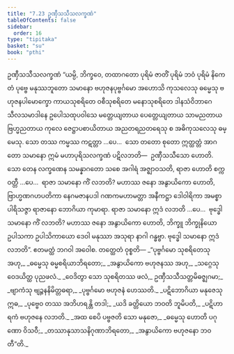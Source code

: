 ```yaml
---
title: "7.23 ဥဏှီသသီသလက္ခဏံ"
tableOfContents: false
sidebar:
  order: 16
type: "tipitaka"
basket: "su"
book: "pthi"
---
```



<DynamicBreadcrumb />

<Paragraph number="521" type="center" book="pthi">
<Emphasis>ဥဏှီသသီသလက္ခဏံ</Emphasis>
</Paragraph>

<Division number="230" book="pthi" e="ch" v="8" p="137">

<Paragraph number="522" book="pthi">
“ယမ္ပိ, ဘိက္ခဝေ, တထာဂတော ပုရိမံ ဇာတိံ ပုရိမံ ဘဝံ ပုရိမံ နိကေတံ ပုဗ္ဗေ မနုဿဘူတော သမာနော ဗဟုဇနပုဗ္ဗင်္ဂမော အဟောသိ ကုသလေသု ဓမ္မေသု ဗဟုဇနပါမောက္ခော ကာယသုစရိတေ ဝစီသုစရိတေ မနောသုစရိတေ ဒါနသံဝိဘာဂေ သီလသမာဒါနေ ဥပေါသထုပဝါသေ မတ္တေယျတာယ ပေတ္တေယျတာယ သာမညတာယ ဗြဟ္မညတာယ ကုလေ ဇေဋ္ဌာပစာယိတာယ အညတရညတရေသု စ အဓိကုသလေသု ဓမ္မေသု. သော တဿ ကမ္မဿ ကဋတ္တာ …ပေ…  သော တတော စုတော ဣတ္ထတ္တံ အာဂတော သမာနော ဣမံ မဟာပုရိသလက္ခဏံ ပဋိလဘတိ—  ဥဏှီသသီသော ဟောတိ.
</Paragraph>

<Paragraph number="523" book="pthi">
သော တေန လက္ခဏေန သမန္နာဂတော သစေ အဂါရံ အဇ္ဈာဝသတိ, ရာဇာ ဟောတိ စက္ကဝတ္တီ …ပေ…  ရာဇာ သမာနော ကိံ လဘတိ? မဟာဿ ဇနော အနွာယိကော ဟောတိ, ဗြာဟ္မဏဂဟပတိကာ နေဂမဇာနပဒါ ဂဏကမဟာမတ္တာ အနီကဋ္ဌာ ဒေါဝါရိကာ အမစ္စာ ပါရိသဇ္ဇာ ရာဇာနော ဘောဂိယာ ကုမာရာ. ရာဇာ သမာနော ဣဒံ လဘတိ …ပေ…  ဗုဒ္ဓေါ သမာနော ကိံ လဘတိ? မဟာဿ ဇနော အနွာယိကော ဟောတိ, ဘိက္ခူ ဘိက္ခုနိယော ဥပါသကာ ဥပါသိကာယော ဒေဝါ မနုဿာ အသုရာ နာဂါ ဂန္ဓဗ္ဗာ. ဗုဒ္ဓေါ သမာနော ဣဒံ လဘတိ”. ဧတမတ္ထံ ဘဂဝါ အဝေါစ.
</Paragraph>

</Division>
<Division number="231" book="pthi" e="ch" v="8" p="138">

<Paragraph number="524" book="pthi">
တတ္ထေတံ ဝုစ္စတိ—
</Paragraph>

<Paragraph number="525" type="verses" book="pthi">
_“ပုဗ္ဗင်္ဂမော သုစရိတေသု အဟု,_  
_ဓမ္မေသု ဓမ္မစရိယာဘိရတော;_  
_အနွာယိကော ဗဟုဇနဿ အဟု,_  
_သဂ္ဂေသု ဝေဒယိတ္ထ ပုညဖလံ._  

</Paragraph>

<Paragraph number="526" type="verses" book="pthi">
_ဝေဒိတွာ သော သုစရိတဿ ဖလံ,_  
ဥဏှီသသီသတ္တမိဓဇ္ဈဂမာ;_  
_ဗျာကံသု ဗျဉ္ဇနနိမိတ္တဓရာ,_  
_ပုဗ္ဗင်္ဂမော ဗဟုဇနံ ဟေဿတိ._  

</Paragraph>

<Paragraph number="527" type="verses" book="pthi">
_ပဋိဘောဂိယာ မနုဇေသု ဣဓ,_  
_ပုဗ္ဗေဝ တဿ အဘိဟရန္တိ တဒါ;_  
_ယဒိ ခတ္တိယော ဘဝတိ ဘူမိပတိ,_  
_ပဋိဟာရကံ ဗဟုဇနေ လဘတိ._  

</Paragraph>

<Paragraph number="528" type="verses" book="pthi">
_အထ စေပိ ပဗ္ဗဇတိ သော မနုဇော,_  
_ဓမ္မေသု ဟောတိ ပဂုဏော ဝိသဝီ;_  
_တဿာနုသာသနိဂုဏာဘိရတော,_  
_အနွာယိကော ဗဟုဇနော ဘဝတီ”တိ._
</Paragraph>
</Division>